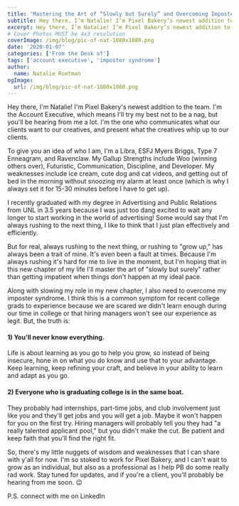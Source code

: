 ```yaml
---
title: 'Mastering the Art of “Slowly but Surely” and Overcoming Imposter Syndrome'
subtitle: Hey there, I’m Natalie! I’m Pixel Bakery’s newest addition to the team.
excerpt: Hey there, I’m Natalie! I’m Pixel Bakery’s newest addition to the team. I’m the Account Executive, which means I’ll try my best not to be a nag, but you’ll be hearing from me a lot. I’m the one who communicates what our clients want to our creatives, and present what the creatives whip up to our clients.
# Cover Photos MUST be 4x3 resolution
coverImage: /img/blog/pic-of-nat-1080x1080.png
date: '2020-01-07'
categories: ['From the Desk of']
tags: ['account executive', 'imposter syndrome']
author:
  name: Natalie Roetman
ogImage:
  url: /img/blog/pic-of-nat-1080x1080.png
---
```


Hey there, I'm Natalie! I'm Pixel Bakery's newest addition to the team. I'm the Account Executive, which means I'll try my best not to be a nag, but you'll be hearing from me a lot. I'm the one who communicates what our clients want to our creatives, and present what the creatives whip up to our clients.

To give you an idea of who I am, I'm a Libra, ESFJ Myers Briggs, Type 7 Enneagram, and Ravenclaw. My Gallup Strengths include Woo (winning others over), Futuristic, Communication, Discipline, and Developer. My weaknesses include ice cream, cute dog and cat videos, and getting out of bed in the morning without snoozing my alarm at least once (which is why I always set it for 15-30 minutes before I have to get up).

I recently graduated with my degree in Advertising and Public Relations from UNL in 3.5 years because I was just too dang excited to wait any longer to start working in the world of advertising! Some would say that I'm always rushing to the next thing, I like to think that I just plan effectively and efficiently.

But for real, always rushing to the next thing, or rushing to "grow up," has always been a trait of mine. It's even been a fault at times. Because I'm always rushing it's hard for me to live in the moment, but I'm hoping that in this new chapter of my life I'll master the art of "slowly but surely" rather than getting impatient when things don't happen at my ideal pace.

Along with slowing my role in my new chapter, I also need to overcome my imposter syndrome. I think this is a common symptom for recent college grads to experience because we are scared we didn't learn enough during our time in college or that hiring managers won't see our experience as legit. But, the truth is:

#### 1) You'll never know everything.

Life is about learning as you go to help you grow, so instead of being insecure, hone in on what you do know and use that to your advantage. Keep learning, keep refining your craft, and believe in your ability to learn and adapt as you go.

#### 2) Everyone who is graduating college is in the same boat.

They probably had internships, part-time jobs, and club involvement just like you and they'll get jobs and you will get a job. Maybe it won't happen for you on the first try. Hiring managers will probably tell you they had "a really talented applicant pool," but you didn't make the cut. Be patient and keep faith that you'll find the right fit.

So, there's my little nuggets of wisdom and weaknesses that I can share with y'all for now. I'm so stoked to work for Pixel Bakery, and I can't wait to grow as an individual, but also as a professional as I help PB do some really rad work. Stay tuned for updates, and if you're a client, you'll probably be hearing from me soon. 😉

P.S. connect with me on LinkedIn
